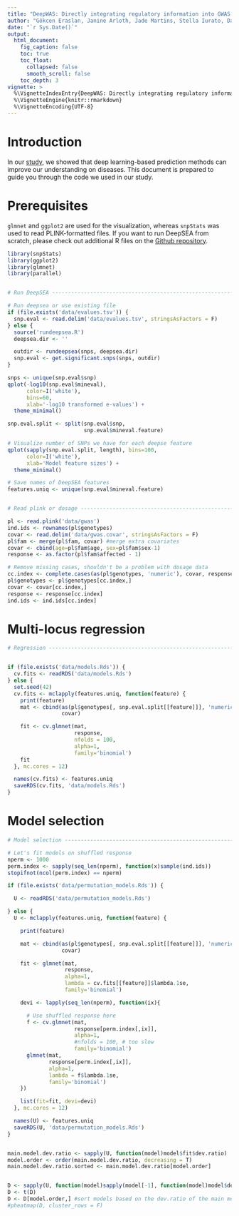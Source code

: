 ```yaml
---
title: "DeepWAS: Directly integrating regulatory information into GWAS using deep learning"
author: "Gökcen Eraslan, Janine Arloth, Jade Martins, Stella Iurato, Darina Czamara, Elisabeth B. Binder, Fabian J. Theis, Nikola S. Mueller"
date: "`r Sys.Date()`"
output:
  html_document:
    fig_caption: false
    toc: true
    toc_float:
      collapsed: false
      smooth_scroll: false
    toc_depth: 3
vignette: >
  %\VignetteIndexEntry{DeepWAS: Directly integrating regulatory information into GWAS using deep learning}
  %\VignetteEngine{knitr::rmarkdown}
  %\VignetteEncoding{UTF-8}
---
```


# Introduction

In our [study](http://biorxiv.org/content/early/2016/08/11/069096), we showed that deep learning-based prediction methods can improve our understanding on diseases. This document is prepared to guide you through the code we used in our study.

# Prerequisites

`glmnet` and `ggplot2` are used for the visualization, whereas `snpStats` was used to read PLINK-formatted files. If you want to run DeepSEA from scratch, please check out additional R files on the [Github repository](https://github.com/gokceneraslan/deepwas).

```r

library(snpStats)
library(ggplot2)
library(glmnet)
library(parallel)


# Run DeepSEA -------------------------------------------------------------

# Run deepsea or use existing file
if (file.exists('data/evalues.tsv')) {
  snp.eval <- read.delim('data/evalues.tsv', stringsAsFactors = F)
} else {
  source('rundeepsea.R')
  deepsea.dir <- ''

  outdir <- rundeepsea(snps, deepsea.dir)
  snp.eval <- get.significant.snps(snps, outdir)
}

snps <- unique(snp.eval$snp)
qplot(-log10(snp.eval$mineval),
      color=I('white'),
      bins=60,
      xlab='-log10 transformed e-values') +
  theme_minimal()
```

```r

snp.eval.split <- split(snp.eval$snp,
                        snp.eval$mineval.feature)

# Visualize number of SNPs we have for each deepse feature
qplot(sapply(snp.eval.split, length), bins=100,
      color=I('white'),
      xlab='Model feature sizes') +
  theme_minimal()

```

```r

# Save names of DeepSEA features
features.uniq <- unique(snp.eval$mineval.feature)


# Read plink or dosage ----------------------------------------------------

pl <- read.plink('data/gwas')
ind.ids <- rownames(pl$genotypes)
covar <- read.delim('data/gwas.covar', stringsAsFactors = F)
pl$fam <- merge(pl$fam, covar) #merge extra covariates
covar <- cbind(age=pl$fam$age, sex=pl$fam$sex-1)
response <- as.factor(pl$fam$affected - 1)

# Remove missing cases, shouldn't be a problem with dosage data
cc.index <- complete.cases(as(pl$genotypes, 'numeric'), covar, response)
pl$genotypes <- pl$genotypes[cc.index,]
covar <- covar[cc.index,]
response <- response[cc.index]
ind.ids <- ind.ids[cc.index]
```

# Multi-locus regression

```r
# Regression --------------------------------------------------------------


if (file.exists('data/models.Rds')) {
  cv.fits <- readRDS('data/models.Rds')
} else {
  set.seed(42)
  cv.fits <- mclapply(features.uniq, function(feature) {
    print(feature)
    mat <- cbind(as(pl$genotypes[, snp.eval.split[[feature]]], 'numeric'),
                 covar)

    fit <- cv.glmnet(mat,
                     response,
                     nfolds = 100,
                     alpha=1,
                     family='binomial')
    fit
  }, mc.cores = 12)

  names(cv.fits) <- features.uniq
  saveRDS(cv.fits, 'data/models.Rds')
}
```


# Model selection

```r
# Model selection ---------------------------------------------------------

# Let's fit models on shuffled response
nperm <- 1000
perm.index <- sapply(seq_len(nperm), function(x)sample(ind.ids))
stopifnot(ncol(perm.index) == nperm)

if (file.exists('data/permutation_models.Rds')) {

  U <- readRDS('data/permutation_models.Rds')

} else {
  U <- mclapply(features.uniq, function(feature) {

    print(feature)

    mat <- cbind(as(pl$genotypes[, snp.eval.split[[feature]]], 'numeric'),
                 covar)

    fit <- glmnet(mat,
                  response,
                  alpha=1,
                  lambda = cv.fits[[feature]]$lambda.1se,
                  family='binomial')

    devi <- lapply(seq_len(nperm), function(ix){

      # Use shuffled response here
      f <- cv.glmnet(mat,
                     response[perm.index[,ix]],
                     alpha=1,
                     #nfolds = 100, # too slow
                     family='binomial')
      glmnet(mat,
             response[perm.index[,ix]],
             alpha=1,
             lambda = f$lambda.1se,
             family='binomial')
    })

    list(fit=fit, devi=devi)
  }, mc.cores = 12)

  names(U) <- features.uniq
  saveRDS(U, 'data/permutation_models.Rds')
}


main.model.dev.ratio <- sapply(U, function(model)model$fit$dev.ratio)
model.order <- order(main.model.dev.ratio, decreasing = T)
main.model.dev.ratio.sorted <- main.model.dev.ratio[model.order]


D <- sapply(U, function(model)sapply(model[-1], function(model)model$dev.ratio))
D <- t(D)
D <- D[model.order,] #sort models based on the dev.ratio of the main model
#pheatmap(D, cluster_rows = F)


```

